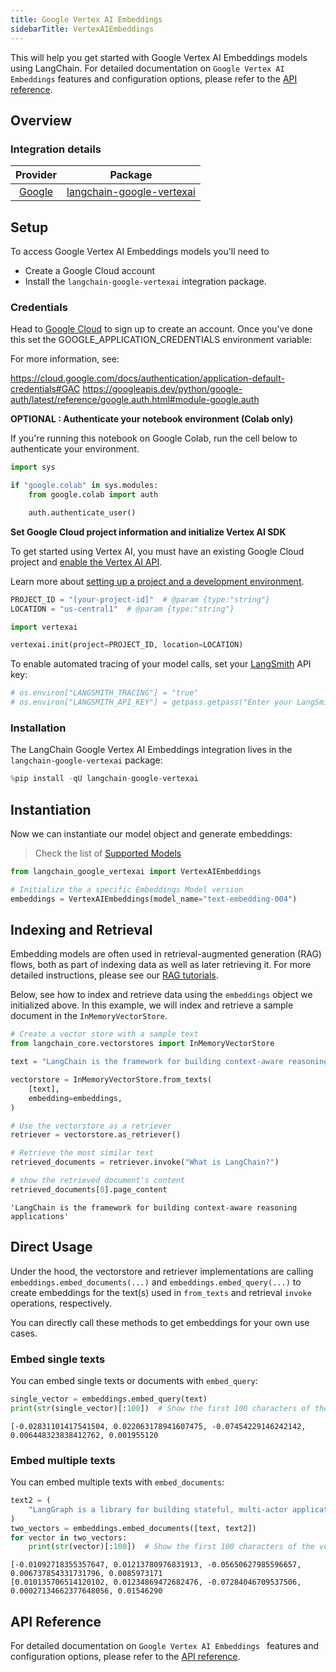 ```yaml
---
title: Google Vertex AI Embeddings
sidebarTitle: VertexAIEmbeddings
---
```


This will help you get started with Google Vertex AI Embeddings models using LangChain. For detailed documentation on `Google Vertex AI Embeddings` features and configuration options, please refer to the [API reference](https://python.langchain.com/api_reference/google_vertexai/embeddings/langchain_google_vertexai.embeddings.VertexAIEmbeddings.html).

## Overview
### Integration details

| Provider | Package |
|:--------:|:-------:|
| [Google](https://python.langchain.com/docs/integrations/providers/google/) | [langchain-google-vertexai](https://python.langchain.com/api_reference/google_vertexai/embeddings/langchain_google_vertexai.embeddings.VertexAIEmbeddings.html) |

## Setup

To access Google Vertex AI Embeddings models you'll need to
- Create a Google Cloud account
- Install the `langchain-google-vertexai` integration package.




### Credentials


Head to [Google Cloud](https://cloud.google.com/free/) to sign up to create an account. Once you've done this set the GOOGLE_APPLICATION_CREDENTIALS environment variable:

For more information, see:

https://cloud.google.com/docs/authentication/application-default-credentials#GAC
https://googleapis.dev/python/google-auth/latest/reference/google.auth.html#module-google.auth

**OPTIONAL : Authenticate your notebook environment (Colab only)**

If you're running this notebook on Google Colab, run the cell below to authenticate your environment.


```python
import sys

if "google.colab" in sys.modules:
    from google.colab import auth

    auth.authenticate_user()
```

**Set Google Cloud project information and initialize Vertex AI SDK**

To get started using Vertex AI, you must have an existing Google Cloud project and [enable the Vertex AI API](https://console.cloud.google.com/flows/enableapi?apiid=aiplatform.googleapis.com).

Learn more about [setting up a project and a development environment](https://cloud.google.com/vertex-ai/docs/start/cloud-environment).


```python
PROJECT_ID = "[your-project-id]"  # @param {type:"string"}
LOCATION = "us-central1"  # @param {type:"string"}

import vertexai

vertexai.init(project=PROJECT_ID, location=LOCATION)
```

To enable automated tracing of your model calls, set your [LangSmith](https://docs.smith.langchain.com/) API key:


```python
# os.environ["LANGSMITH_TRACING"] = "true"
# os.environ["LANGSMITH_API_KEY"] = getpass.getpass("Enter your LangSmith API key: ")
```

### Installation

The LangChain Google Vertex AI Embeddings integration lives in the `langchain-google-vertexai` package:


```python
%pip install -qU langchain-google-vertexai
```

## Instantiation

Now we can instantiate our model object and generate embeddings:
>Check the list of [Supported Models](https://cloud.google.com/vertex-ai/generative-ai/docs/embeddings/get-text-embeddings#supported-models)


```python
from langchain_google_vertexai import VertexAIEmbeddings

# Initialize the a specific Embeddings Model version
embeddings = VertexAIEmbeddings(model_name="text-embedding-004")
```

## Indexing and Retrieval

Embedding models are often used in retrieval-augmented generation (RAG) flows, both as part of indexing data as well as later retrieving it. For more detailed instructions, please see our [RAG tutorials](/oss/python/tutorials/rag).

Below, see how to index and retrieve data using the `embeddings` object we initialized above. In this example, we will index and retrieve a sample document in the `InMemoryVectorStore`.


```python
# Create a vector store with a sample text
from langchain_core.vectorstores import InMemoryVectorStore

text = "LangChain is the framework for building context-aware reasoning applications"

vectorstore = InMemoryVectorStore.from_texts(
    [text],
    embedding=embeddings,
)

# Use the vectorstore as a retriever
retriever = vectorstore.as_retriever()

# Retrieve the most similar text
retrieved_documents = retriever.invoke("What is LangChain?")

# show the retrieved document's content
retrieved_documents[0].page_content
```



```output
'LangChain is the framework for building context-aware reasoning applications'
```


## Direct Usage

Under the hood, the vectorstore and retriever implementations are calling `embeddings.embed_documents(...)` and `embeddings.embed_query(...)` to create embeddings for the text(s) used in `from_texts` and retrieval `invoke` operations, respectively.

You can directly call these methods to get embeddings for your own use cases.

### Embed single texts

You can embed single texts or documents with `embed_query`:


```python
single_vector = embeddings.embed_query(text)
print(str(single_vector)[:100])  # Show the first 100 characters of the vector
```
```output
[-0.02831101417541504, 0.022063178941607475, -0.07454229146242142, 0.006448323838412762, 0.001955120
```
### Embed multiple texts

You can embed multiple texts with `embed_documents`:


```python
text2 = (
    "LangGraph is a library for building stateful, multi-actor applications with LLMs"
)
two_vectors = embeddings.embed_documents([text, text2])
for vector in two_vectors:
    print(str(vector)[:100])  # Show the first 100 characters of the vector
```
```output
[-0.01092718355357647, 0.01213780976831913, -0.05650627985596657, 0.006737854331731796, 0.0085973171
[0.010135706514120102, 0.01234869472682476, -0.07284046709537506, 0.00027134662377648056, 0.01546290
```
## API Reference

For detailed documentation on `Google Vertex AI Embeddings
` features and configuration options, please refer to the [API reference](https://python.langchain.com/api_reference/google_vertexai/embeddings/langchain_google_vertexai.embeddings.VertexAIEmbeddings.html).
